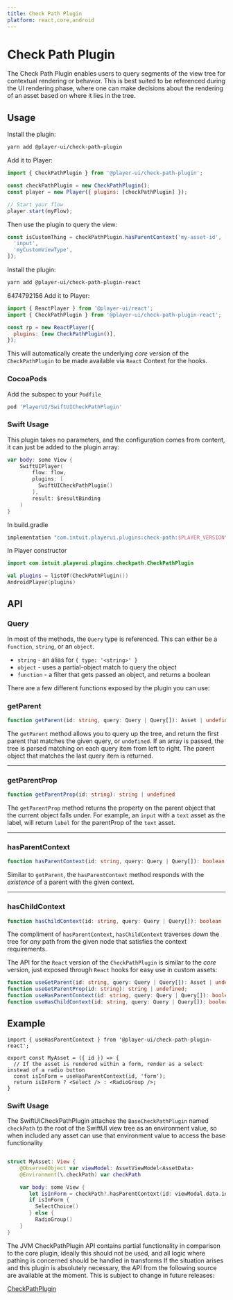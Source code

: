 ```yaml
---
title: Check Path Plugin
platform: react,core,android
---
```


# Check Path Plugin

The Check Path Plugin enables users to query segments of the view tree for contextual rendering or behavior.
This is best suited to be referenced during the UI rendering phase, where one can make decisions about the rendering of an asset based on where it lies in the tree.

## Usage

<PlatformTabs>
  <core>

Install the plugin:

```bash
yarn add @player-ui/check-path-plugin
```

Add it to Player:

```js
import { CheckPathPlugin } from '@player-ui/check-path-plugin';

const checkPathPlugin = new CheckPathPlugin();
const player = new Player({ plugins: [checkPathPlugin] });

// Start your flow
player.start(myFlow);
```

Then use the plugin to query the view:

```js
const isCustomThing = checkPathPlugin.hasParentContext('my-asset-id', [
  'input',
  'myCustomViewType',
]);
```

  </core>
  <react>

Install the plugin:

```bash
yarn add @player-ui/check-path-plugin-react
```
6474792156
Add it to Player:

```js
import { ReactPlayer } from '@player-ui/react';
import { CheckPathPlugin } from '@player-ui/check-path-plugin-react';

const rp = new ReactPlayer({
  plugins: [new CheckPathPlugin()],
});
```

This will automatically create the underlying _core_ version of the `CheckPathPlugin` to be made available via `React` Context for the hooks.

  </react>

<ios>

### CocoaPods

Add the subspec to your `Podfile`

```ruby
pod 'PlayerUI/SwiftUICheckPathPlugin'
```

### Swift Usage

This plugin takes no parameters, and the configuration comes from content, it can just be added to the plugin array:

```swift
var body: some View {
    SwiftUIPlayer(
        flow: flow,
        plugins: [
          SwiftUICheckPathPlugin()
        ],
        result: $resultBinding
    )
}
```
</ios>

  <android>
In build.gradle

```kotlin
implementation "com.intuit.playerui.plugins:check-path:$PLAYER_VERSION"
```

In Player constructor

```kotlin
import com.intuit.playerui.plugins.checkpath.CheckPathPlugin

val plugins = listOf(CheckPathPlugin())
AndroidPlayer(plugins)
```
  </android>

</PlatformTabs>


## API

<PlatformTabs>
  <core>

### Query

In most of the methods, the `Query` type is referenced.
This can either be a `function`, `string`, or an `object`.

- `string` - an alias for `{ type: '<string>' }`
- `object` - uses a partial-object match to query the object
- `function` - a filter that gets passed an object, and returns a boolean


There are a few different functions exposed by the plugin you can use:

### getParent

```ts
function getParent(id: string, query: Query | Query[]): Asset | undefined
```

The `getParent` method allows you to query up the tree, and return the first parent that matches the given query, or `undefined`.
If an array is passed, the tree is parsed matching on each query item from left to right. The parent object that matches the last query item is returned.

---

### getParentProp

```ts
function getParentProp(id: string): string | undefined
```

The `getParentProp` method returns the property on the parent object that the current object falls under.
For example, an `input` with a `text` asset as the label, will return `label` for the parentProp of the `text` asset.

---

### hasParentContext

```ts
function hasParentContext(id: string, query: Query | Query[]): boolean
```

Similar to `getParent`, the `hasParentContext` method responds with the _existence_ of a parent with the given context.

---

### hasChildContext

```ts
function hasChildContext(id: string, query: Query | Query[]): boolean
```

The compliment of `hasParentContext`, `hasChildContext` traverses _down_ the tree for _any_ path from the given node that satisfies the context requirements.


  </core>
  <react>

The API for the `React` version of the `CheckPathPlugin` is similar to the _core_ version, just exposed through `React` hooks for easy use in custom assets:

```ts
function useGetParent(id: string, query: Query | Query[]): Asset | undefined;
function useGetParentProp(id: string): string | undefined;
function useHasParentContext(id: string, query: Query | Query[]): boolean;
function useHasChildContext(id: string, query: Query | Query[]): boolean;
```

## Example

```tsx
import { useHasParentContext } from '@player-ui/check-path-plugin-react';

export const MyAsset = ({ id }) => {
  // If the asset is rendered within a form, render as a select instead of a radio button
  const isInForm = useHasParentContext(id, 'form');
  return isInForm ? <Select /> : <RadioGroup />;
}
```

  </react>
  <ios>

### Swift Usage

The SwiftUICheckPathPlugin attaches the `BaseCheckPathPlugin`  named `checkPath` to the root of the SwiftUI view tree as an environment value, so when included any asset can use that environment value to access the base functionality

```swift

struct MyAsset: View {
    @ObservedObject var viewModel: AssetViewModel<AssetData>
    @Environment(\.checkPath) var checkPath

    var body: some View {
       let isInForm = checkPath?.hasParentContext(id: viewModal.data.id, query: "form")
       if isInForm {
         SelectChoice()
       } else {
         RadioGroup()
    }
}

```
</ios>

  <android>

The JVM CheckPathPlugin API contains partial functionality in comparison to the core plugin, ideally this should not be used, and all logic where pathing is concerned should be handled in transforms
If the situation arises and this plugin is absolutely necessary, the API from the following source are available at the moment. This is subject to change in future releases:

[CheckPathPlugin](https://github.com/player-ui/player/blob/main/plugins/check-path/jvm/src/main/kotlin/CheckPathPlugin.kt)

  </android>

</PlatformTabs>


